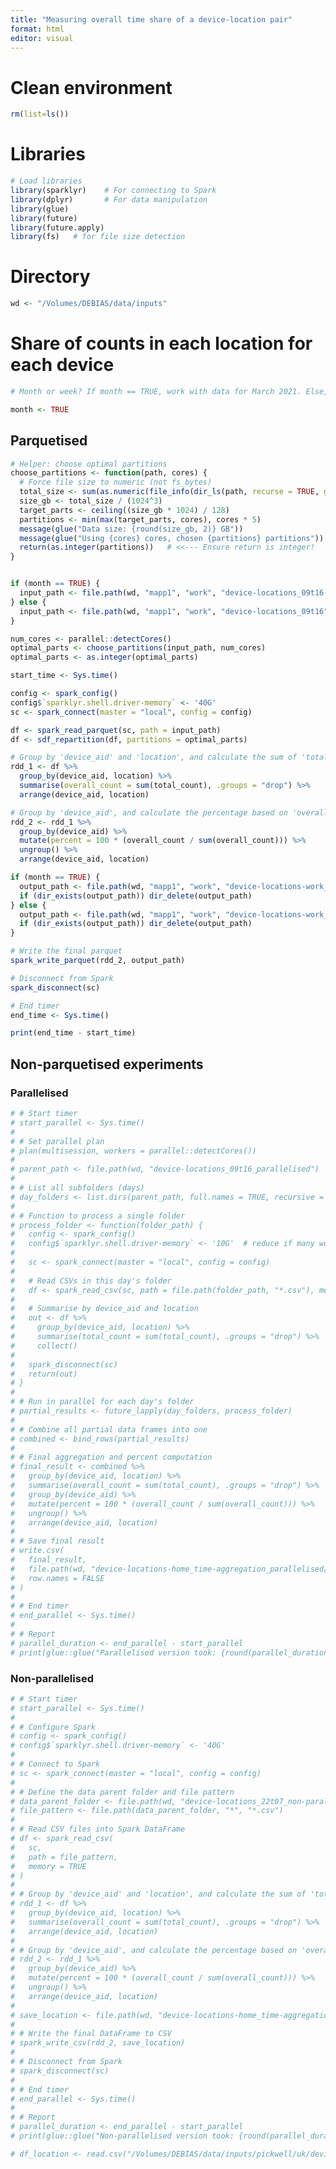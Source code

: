 ```yaml
---
title: "Measuring overall time share of a device-location pair"
format: html
editor: visual
---
```


# Clean environment

```r
rm(list=ls())
```

# Libraries

```r
# Load libraries
library(sparklyr)    # For connecting to Spark
library(dplyr)       # For data manipulation
library(glue)
library(future)
library(future.apply)
library(fs)   # for file size detection
```

# Directory

```r
wd <- "/Volumes/DEBIAS/data/inputs"
```

# Share of counts in each location for each device

```r
# Month or week? If month == TRUE, work with data for March 2021. Else, work with data for first week of April 2021.

month <- TRUE
```

## Parquetised

```r

# Helper: choose optimal partitions
choose_partitions <- function(path, cores) {
  # Force file size to numeric (not fs_bytes)
  total_size <- sum(as.numeric(file_info(dir_ls(path, recurse = TRUE, glob = "*.csv.gz"))$size))
  size_gb <- total_size / (1024^3)
  target_parts <- ceiling((size_gb * 1024) / 128)
  partitions <- min(max(target_parts, cores), cores * 5)
  message(glue("Data size: {round(size_gb, 2)} GB"))
  message(glue("Using {cores} cores, chosen {partitions} partitions"))
  return(as.integer(partitions))   # <<--- Ensure return is integer!
}


if (month == TRUE) {
  input_path <- file.path(wd, "mapp1", "work", "device-locations_09t16-month")
} else {
  input_path <- file.path(wd, "mapp1", "work", "device-locations_09t16")
}

num_cores <- parallel::detectCores()
optimal_parts <- choose_partitions(input_path, num_cores)
optimal_parts <- as.integer(optimal_parts)   

start_time <- Sys.time()

config <- spark_config()
config$`sparklyr.shell.driver-memory` <- '40G'
sc <- spark_connect(master = "local", config = config)

df <- spark_read_parquet(sc, path = input_path)
df <- sdf_repartition(df, partitions = optimal_parts)

# Group by 'device_aid' and 'location', and calculate the sum of 'total_count'
rdd_1 <- df %>% 
  group_by(device_aid, location) %>% 
  summarise(overall_count = sum(total_count), .groups = "drop") %>% 
  arrange(device_aid, location)

# Group by 'device_aid', and calculate the percentage based on 'overall_count'
rdd_2 <- rdd_1 %>% 
  group_by(device_aid) %>% 
  mutate(percent = 100 * (overall_count / sum(overall_count))) %>% 
  ungroup() %>% 
  arrange(device_aid, location)

if (month == TRUE) {
  output_path <- file.path(wd, "mapp1", "work", "device-locations-work_time-aggregation_month")
  if (dir_exists(output_path)) dir_delete(output_path)  
} else {
  output_path <- file.path(wd, "mapp1", "work", "device-locations-work_time-aggregation")
  if (dir_exists(output_path)) dir_delete(output_path)
}

# Write the final parquet
spark_write_parquet(rdd_2, output_path)

# Disconnect from Spark
spark_disconnect(sc)

# End timer
end_time <- Sys.time()

print(end_time - start_time)
```

## Non-parquetised experiments

### Parallelised

```r
# # Start timer
# start_parallel <- Sys.time()
# 
# # Set parallel plan
# plan(multisession, workers = parallel::detectCores())
# 
# parent_path <- file.path(wd, "device-locations_09t16_parallelised")
# 
# # List all subfolders (days)
# day_folders <- list.dirs(parent_path, full.names = TRUE, recursive = FALSE)
# 
# # Function to process a single folder
# process_folder <- function(folder_path) {
#   config <- spark_config()
#   config$`sparklyr.shell.driver-memory` <- '10G'  # reduce if many workers
#   
#   sc <- spark_connect(master = "local", config = config)
#   
#   # Read CSVs in this day's folder
#   df <- spark_read_csv(sc, path = file.path(folder_path, "*.csv"), memory = TRUE)
#   
#   # Summarise by device_aid and location
#   out <- df %>%
#     group_by(device_aid, location) %>%
#     summarise(total_count = sum(total_count), .groups = "drop") %>%
#     collect()
#   
#   spark_disconnect(sc)
#   return(out)
# }
# 
# # Run in parallel for each day's folder
# partial_results <- future_lapply(day_folders, process_folder)
# 
# # Combine all partial data frames into one
# combined <- bind_rows(partial_results)
# 
# # Final aggregation and percent computation
# final_result <- combined %>%
#   group_by(device_aid, location) %>%
#   summarise(overall_count = sum(total_count), .groups = "drop") %>%
#   group_by(device_aid) %>%
#   mutate(percent = 100 * (overall_count / sum(overall_count))) %>%
#   ungroup() %>%
#   arrange(device_aid, location)
# 
# # Save final result
# write.csv(
#   final_result,
#   file.path(wd, "device-locations-home_time-aggregation_parallelised/device-locations-home_time-aggregation.csv"),
#   row.names = FALSE
# )
# 
# # End timer
# end_parallel <- Sys.time()
# 
# # Report
# parallel_duration <- end_parallel - start_parallel
# print(glue::glue("Parallelised version took: {round(parallel_duration, 2)} seconds"))
```

### Non-parallelised

```r
# # Start timer
# start_parallel <- Sys.time()
# 
# # Configure Spark
# config <- spark_config()
# config$`sparklyr.shell.driver-memory` <- '40G'
# 
# # Connect to Spark
# sc <- spark_connect(master = "local", config = config)
# 
# # Define the data parent folder and file pattern
# data_parent_folder <- file.path(wd, "device-locations_22t07_non-parallelised")
# file_pattern <- file.path(data_parent_folder, "*", "*.csv")
# 
# # Read CSV files into Spark DataFrame
# df <- spark_read_csv(
#   sc,
#   path = file_pattern,
#   memory = TRUE
# )
# 
# # Group by 'device_aid' and 'location', and calculate the sum of 'total_count'
# rdd_1 <- df %>% 
#   group_by(device_aid, location) %>% 
#   summarise(overall_count = sum(total_count), .groups = "drop") %>% 
#   arrange(device_aid, location)
# 
# # Group by 'device_aid', and calculate the percentage based on 'overall_count'
# rdd_2 <- rdd_1 %>% 
#   group_by(device_aid) %>% 
#   mutate(percent = 100 * (overall_count / sum(overall_count))) %>% 
#   ungroup() %>% 
#   arrange(device_aid, location)
# 
# save_location <- file.path(wd, "device-locations-home_time-aggregation_non-parallelised")
# 
# # Write the final DataFrame to CSV
# spark_write_csv(rdd_2, save_location)
# 
# # Disconnect from Spark
# spark_disconnect(sc)
# 
# # End timer
# end_parallel <- Sys.time()
# 
# # Report
# parallel_duration <- end_parallel - start_parallel
# print(glue::glue("Non-parallelised version took: {round(parallel_duration, 2)} seconds"))
```

```r
# df_location <- read.csv("/Volumes/DEBIAS/data/inputs/pickwell/uk/device-locations_time-aggregation/part-00000-5bc1254d-be52-46de-a616-4ecc418aaee2-c000.csv")
```
